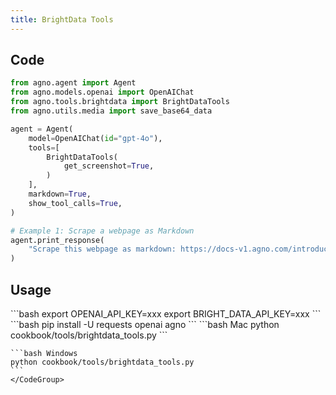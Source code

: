 ```yaml
---
title: BrightData Tools
---
```


## Code

```python cookbook/tools/brightdata_tools.py
from agno.agent import Agent
from agno.models.openai import OpenAIChat
from agno.tools.brightdata import BrightDataTools
from agno.utils.media import save_base64_data

agent = Agent(
    model=OpenAIChat(id="gpt-4o"),
    tools=[
        BrightDataTools(
            get_screenshot=True,
        )
    ],
    markdown=True,
    show_tool_calls=True,
)

# Example 1: Scrape a webpage as Markdown
agent.print_response(
    "Scrape this webpage as markdown: https://docs-v1.agno.com/introduction",
)
```

## Usage

<Steps>
  <Snippet file="create-venv-step.mdx" />

  <Step title="Set your API keys">
    ```bash
    export OPENAI_API_KEY=xxx
    export BRIGHT_DATA_API_KEY=xxx
    ```
  </Step>

  <Step title="Install libraries">
    ```bash
    pip install -U requests openai agno
    ```
  </Step>

  <Step title="Run Agent">
    <CodeGroup>
    ```bash Mac
    python cookbook/tools/brightdata_tools.py
    ```

    ```bash Windows
    python cookbook/tools/brightdata_tools.py
    ```
    </CodeGroup>
  </Step>
</Steps>
